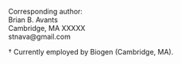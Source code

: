 
\begin{centering}

$ $

\vspace{0.1 cm}

\LARGE

{\bf Joint intensity fusion}

\vspace{0.2 cm}

\normalsize

Brian B. Avants$^{1\dagger}$,
Nicholas J. Tustison$^{2}$,
\ldots$^{3}$

\vspace{0.25 cm}

\small

$^1$Department of Radiology, University of Pennsylvania, Philadelphia, PA

$^2$Department of Radiology and Medical Imaging, University of Virginia, Charlottesville, VA

$^3$Some other institution

\end{centering}

\vspace{1.0 cm}

\small

Corresponding author: \
Brian B. Avants \
Cambridge, MA  XXXXX \
stnava@gmail.com \

\noindent\rule{4cm}{0.4pt}

\footnotesize

${\dagger}$ Currently employed by Biogen (Cambridge, MA).  

\newpage

\normalsize
